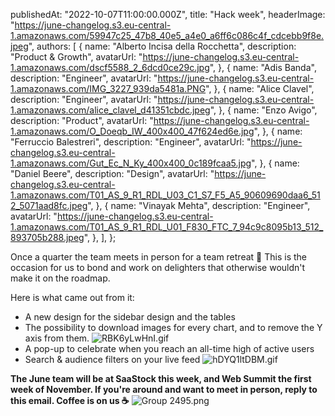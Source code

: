 
  publishedAt: "2022-10-07T11:00:00.000Z",
  title: "Hack week",
  headerImage:
    "https://june-changelog.s3.eu-central-1.amazonaws.com/59947c25_47b8_40e5_a4e0_a6ff6c086c4f_cdcebb9f8e.jpeg",
  authors: [
    {
      name: "Alberto Incisa della Rocchetta",
      description: "Product & Growth",
      avatarUrl:
        "https://june-changelog.s3.eu-central-1.amazonaws.com/dscf5588_2_6dcd0ce29c.jpg",
    },
    {
      name: "Adis Banda",
      description: "Engineer",
      avatarUrl:
        "https://june-changelog.s3.eu-central-1.amazonaws.com/IMG_3227_939da5481a.PNG",
    },
    {
      name: "Alice Clavel",
      description: "Engineer",
      avatarUrl:
        "https://june-changelog.s3.eu-central-1.amazonaws.com/alice_clavel_d41351cbdc.jpeg",
    },
    {
      name: "Enzo Avigo",
      description: "Product",
      avatarUrl:
        "https://june-changelog.s3.eu-central-1.amazonaws.com/O_Doeqb_IW_400x400_47f624ed6e.jpg",
    },
    {
      name: "Ferruccio Balestreri",
      description: "Engineer",
      avatarUrl:
        "https://june-changelog.s3.eu-central-1.amazonaws.com/Gut_Ec_N_Ky_400x400_0c189fcaa5.jpg",
    },
    {
      name: "Daniel Beere",
      description: "Design",
      avatarUrl:
        "https://june-changelog.s3.eu-central-1.amazonaws.com/T01_AS_9_R1_RDL_U03_C1_S7_F5_A5_90609690daa6_512_5071aad8fc.jpeg",
    },
    {
      name: "Vinayak Mehta",
      description: "Engineer",
      avatarUrl:
        "https://june-changelog.s3.eu-central-1.amazonaws.com/T01_AS_9_R1_RDL_U01_F830_FTC_7_94c9c8095b13_512_893705b288.jpeg",
    },
  ],
};

Once a quarter the team meets in person for a team retreat 🧘
This is the occasion for us to bond and work on delighters that otherwise wouldn't make it on the roadmap.

Here is what came out from it:

- A new design for the sidebar design and the tables
- The possibility to download images for every chart, and to remove the Y axis from them.
  ![RBK6yLwHnI.gif](https://june-changelog.s3.eu-central-1.amazonaws.com/RBK_6y_Lw_Hn_I_31df9552b4.gif)
- A pop-up to celebrate when you reach an all-time high of active users
- Search & audience filters on your live feed
  ![hDYQ1ltDBM.gif](https://june-changelog.s3.eu-central-1.amazonaws.com/h_DYQ_1lt_DBM_a7a09faaa9.gif)

**The June team will be at SaaStock this week, and Web Summit the first week of November.
If you're around and want to meet in person, reply to this email. Coffee is on us ☕️**
![Group 2495.png](https://june-changelog.s3.eu-central-1.amazonaws.com/Group_2495_be7d4dcf9e.png)

